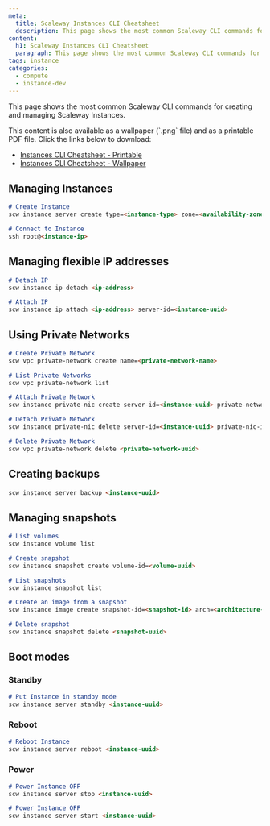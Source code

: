 ```yaml
---
meta:
  title: Scaleway Instances CLI Cheatsheet
  description: This page shows the most common Scaleway CLI commands for creating and managing Scaleway Instances.
content:
  h1: Scaleway Instances CLI Cheatsheet
  paragraph: This page shows the most common Scaleway CLI commands for creating and managing Scaleway Instances.
tags: instance
categories: 
  - compute
  - instance-dev
---
```


This page shows the most common Scaleway CLI commands for creating and managing Scaleway Instances.

<Message type="tip">
  This content is also available as a wallpaper (`.png` file) and as a printable PDF file. Click the links below to download:

  - [Instances CLI Cheatsheet - Printable](Instances-CLI-Cheatsheet.pdf)
  - [Instances CLI Cheatsheet - Wallpaper](https://instances-cli-cheatsheet.s3.fr-par.scw.cloud/Instances-CLI-cheatsheet.png)
</Message>

## Managing Instances

```md
# Create Instance
scw instance server create type=<instance-type> zone=<availability-zone> image=<image-uuid> root-volume=l:<volume-size> name=<instance-name> ip=new project-id=<scw-project-id>

# Connect to Instance
ssh root@<instance-ip>
```

## Managing flexible IP addresses

```md
# Detach IP
scw instance ip detach <ip-address>

# Attach IP
scw instance ip attach <ip-address> server-id=<instance-uuid>
```

## Using Private Networks

```md
# Create Private Network
scw vpc private-network create name=<private-network-name>

# List Private Networks
scw vpc private-network list

# Attach Private Network
scw instance private-nic create server-id=<instance-uuid> private-network-id=<private-network-uuid>

# Detach Private Network
scw instance private-nic delete server-id=<instance-uuid> private-nic-id=<private-nic-uuid>

# Delete Private Network
scw vpc private-network delete <private-network-uuid>
``` 


## Creating backups

```md
scw instance server backup <instance-uuid>  
``` 

## Managing snapshots

```md
# List volumes
scw instance volume list

# Create snapshot
scw instance snapshot create volume-id=<volume-uuid>

# List snapshots
scw instance snapshot list

# Create an image from a snapshot
scw instance image create snapshot-id=<snapshot-id> arch=<architecture-of-the-image>

# Delete snapshot
scw instance snapshot delete <snapshot-uuid>
``` 

## Boot modes 

### Standby
```md
# Put Instance in standby mode
scw instance server standby <instance-uuid>
```

### Reboot

```md
# Reboot Instance
scw instance server reboot <instance-uuid>
```

### Power 

```md
# Power Instance OFF
scw instance server stop <instance-uuid>

# Power Instance OFF
scw instance server start <instance-uuid>
``` 
